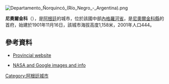 [[Image:Departamento_Ñorquincó_(Río_Negro_-_Argentina).png|right]]
{{Coord|41|51|S|70|54|W|display=title}}

'''尼奧爾金科'''（{{lang-es|Ñorquincó}}），是[[阿根廷|阿根廷]]的城市，位於該國中部[[內格羅河省_(阿根廷)|內格羅河省]]，是[[尼奧爾金科縣|尼奧爾金科縣]]的首府，始建於1901年11月16日，該城市海拔高度1,158米，2001年人口444。

==參考資料==
*{{es icon}} [https://web.archive.org/web/20091208095050/http://www.gobierno.rionegro.gov.ar/municipios/pag_muni.php Provincial website]
*{{es icon}} [http://www.fallingrain.com/world/AR/16/Norquinco.html NASA and Google images and info] {{Wayback|url=http://www.fallingrain.com/world/AR/16/Norquinco.html |date=20150915023423 }}

{{Argentina-geo-stub}}
[[Category:阿根廷城市|Category:阿根廷城市]]